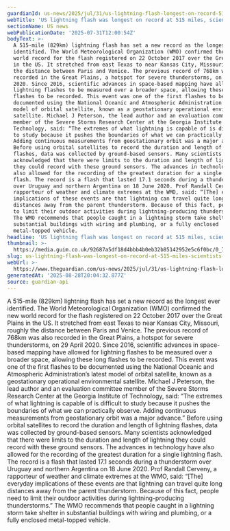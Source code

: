 ```yaml
---
guardianId: us-news/2025/jul/31/us-lightning-flash-longest-on-record-515-miles
webTitle: 'US lightning flash was longest on record at 515 miles, scientists say'
sectionName: US news
webPublicationDate: '2025-07-31T12:00:54Z'
bodyText: >-
  A 515-mile (829km) lightning flash has set a new record as the longest ever
  identified. The World Meteorological Organization (WMO) confirmed the new
  world record for the flash registered on 22 October 2017 over the Great Plains
  in the US. It stretched from east Texas to near Kansas City, Missouri, roughly
  the distance between Paris and Venice. The previous record of 768km was also
  recorded in the Great Plains, a hotspot for severe thunderstorms, on 29 April
  2020. Since 2016, scientific advances in space-based mapping have allowed for
  lightning flashes to be measured over a broader space, allowing these long
  flashes to be recorded. This event was one of the first flashes to be
  documented using the National Oceanic and Atmospheric Administration’s latest
  model of orbital satellite, known as a geostationary operational environmental
  satellite. Michael J Peterson, the lead author and an evaluation committee
  member of the Severe Storms Research Center at the Georgia Institute of
  Technology, said: “The extremes of what lightning is capable of is difficult
  to study because it pushes the boundaries of what we can practically observe.
  Adding continuous measurements from geostationary orbit was a major advance.”
  Before using orbital satellites to record the duration and length of lightning
  flashes, data was collected by ground-based sensors. Many scientists
  acknowledged that there were limits to the duration and length of lightning
  they could record with these ground sensors. The advances in technology have
  also allowed for the recording of the greatest duration for a single lightning
  flash. The record is a flash that lasted 17.1 seconds during a thunderstorm
  over Uruguay and northern Argentina on 18 June 2020. Prof Randall Cerveny, a
  rapporteur of weather and climate extremes at the WMO, said: “[The] everyday
  implications of these events are that lightning can travel quite long
  distances away from the parent thunderstorm. Because of this fact, people need
  to limit their outdoor activities during lightning-producing thunderstorms.”
  The WMO recommends that people caught in a lightning storm take shelter in
  substantial buildings with wiring and plumbing, or a fully enclosed
  metal-topped vehicle.
headline: 'US lightning flash was longest on record at 515 miles, scientists say'
thumbnail: >-
  https://media.guim.co.uk/92687a5df18d4bbb4b0eb32b85142952e5c6f0bc/0_776_2369_1896/500.jpg
slug: us-lightning-flash-was-longest-on-record-at-515-miles-scientists-say
webUrl: >-
  https://www.theguardian.com/us-news/2025/jul/31/us-lightning-flash-longest-on-record-515-miles
generatedAt: '2025-08-28T20:04:32.877Z'
source: guardian-api
---
```

A 515-mile (829km) lightning flash has set a new record as the longest ever identified. The World Meteorological Organization (WMO) confirmed the new world record for the flash registered on 22 October 2017 over the Great Plains in the US. It stretched from east Texas to near Kansas City, Missouri, roughly the distance between Paris and Venice. The previous record of 768km was also recorded in the Great Plains, a hotspot for severe thunderstorms, on 29 April 2020. Since 2016, scientific advances in space-based mapping have allowed for lightning flashes to be measured over a broader space, allowing these long flashes to be recorded. This event was one of the first flashes to be documented using the National Oceanic and Atmospheric Administration’s latest model of orbital satellite, known as a geostationary operational environmental satellite. Michael J Peterson, the lead author and an evaluation committee member of the Severe Storms Research Center at the Georgia Institute of Technology, said: “The extremes of what lightning is capable of is difficult to study because it pushes the boundaries of what we can practically observe. Adding continuous measurements from geostationary orbit was a major advance.” Before using orbital satellites to record the duration and length of lightning flashes, data was collected by ground-based sensors. Many scientists acknowledged that there were limits to the duration and length of lightning they could record with these ground sensors. The advances in technology have also allowed for the recording of the greatest duration for a single lightning flash. The record is a flash that lasted 17.1 seconds during a thunderstorm over Uruguay and northern Argentina on 18 June 2020. Prof Randall Cerveny, a rapporteur of weather and climate extremes at the WMO, said: “[The] everyday implications of these events are that lightning can travel quite long distances away from the parent thunderstorm. Because of this fact, people need to limit their outdoor activities during lightning-producing thunderstorms.” The WMO recommends that people caught in a lightning storm take shelter in substantial buildings with wiring and plumbing, or a fully enclosed metal-topped vehicle.
